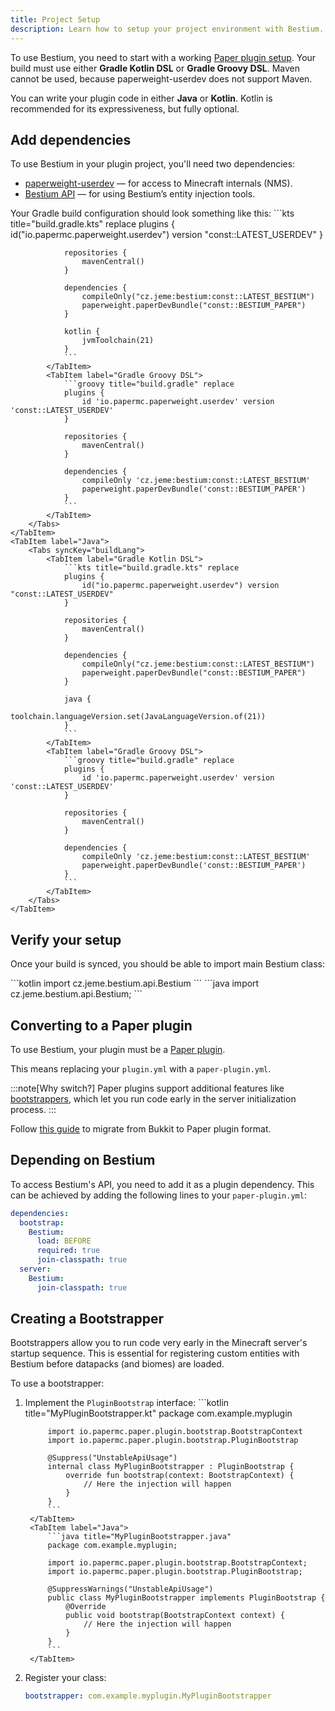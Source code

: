 ```yaml
---
title: Project Setup
description: Learn how to setup your project environment with Bestium.
---
```



To use Bestium, you need to start with a working [Paper plugin setup](https://docs.papermc.io/paper/dev/project-setup/).
Your build must use either **Gradle Kotlin DSL** or **Gradle Groovy DSL**. Maven cannot be used, because paperweight-userdev
does not support Maven.

You can write your plugin code in either **Java** or **Kotlin**. Kotlin is recommended for its expressiveness,
but fully optional.

## Add dependencies

To use Bestium in your plugin project, you'll need two dependencies:
- [paperweight-userdev](https://docs.papermc.io/paper/dev/userdev/) — for access to Minecraft internals (NMS).
- [Bestium API](https://central.sonatype.com/artifact/cz.jeme/bestium) — for using Bestium’s entity injection tools.

Your Gradle build configuration should look something like this:
<Tabs syncKey="lang">
    <TabItem label="Kotlin">
        <Tabs syncKey="buildLang">
            <TabItem label="Gradle Kotlin DSL">
                ```kts title="build.gradle.kts" replace
                plugins {
                    id("io.papermc.paperweight.userdev") version "const::LATEST_USERDEV"
                }

                repositories {
                    mavenCentral()
                }

                dependencies {
                    compileOnly("cz.jeme:bestium:const::LATEST_BESTIUM")
                    paperweight.paperDevBundle("const::BESTIUM_PAPER")
                }

                kotlin {
                    jvmToolchain(21)
                }
                ```
            </TabItem>
            <TabItem label="Gradle Groovy DSL">
                ```groovy title="build.gradle" replace
                plugins {
                    id 'io.papermc.paperweight.userdev' version 'const::LATEST_USERDEV'
                }

                repositories {
                    mavenCentral()
                }

                dependencies {
                    compileOnly 'cz.jeme:bestium:const::LATEST_BESTIUM'
                    paperweight.paperDevBundle('const::BESTIUM_PAPER')
                }
                ```
            </TabItem>
        </Tabs>
    </TabItem>
    <TabItem label="Java">
        <Tabs syncKey="buildLang">
            <TabItem label="Gradle Kotlin DSL">
                ```kts title="build.gradle.kts" replace
                plugins {
                    id("io.papermc.paperweight.userdev") version "const::LATEST_USERDEV"
                }

                repositories {
                    mavenCentral()
                }

                dependencies {
                    compileOnly("cz.jeme:bestium:const::LATEST_BESTIUM")
                    paperweight.paperDevBundle("const::BESTIUM_PAPER")
                }

                java {
                    toolchain.languageVersion.set(JavaLanguageVersion.of(21))
                }
                ```
            </TabItem>
            <TabItem label="Gradle Groovy DSL">
                ```groovy title="build.gradle" replace
                plugins {
                    id 'io.papermc.paperweight.userdev' version 'const::LATEST_USERDEV'
                }

                repositories {
                    mavenCentral()
                }

                dependencies {
                    compileOnly 'cz.jeme:bestium:const::LATEST_BESTIUM'
                    paperweight.paperDevBundle('const::BESTIUM_PAPER')
                }
                ```
            </TabItem>
        </Tabs>
    </TabItem>
</Tabs>

## Verify your setup

Once your build is synced, you should be able to import main Bestium class:

<Tabs syncKey="lang">
    <TabItem label="Kotlin">
        ```kotlin
        import cz.jeme.bestium.api.Bestium
        ```
    </TabItem>
    <TabItem label="Java">
        ```java
        import cz.jeme.bestium.api.Bestium;
        ```
    </TabItem>
</Tabs>

## Converting to a Paper plugin

To use Bestium, your plugin must be a [Paper plugin](https://docs.papermc.io/paper/dev/getting-started/paper-plugins/).

This means replacing your `plugin.yml` with a `paper-plugin.yml`.

:::note[Why switch?]
Paper plugins support additional features like [bootstrappers](https://docs.papermc.io/paper/dev/getting-started/paper-plugins/#bootstrapper),
which let you run code early in the server initialization process.
:::

Follow [this guide](https://docs.papermc.io/paper/dev/getting-started/paper-plugins/) to migrate from Bukkit to Paper plugin format.

## Depending on Bestium

To access Bestium's API, you need to add it as a plugin dependency.
This can be achieved by adding the following lines to your `paper-plugin.yml`:

```yml title="paper-plugin.yml"
dependencies:
  bootstrap:
    Bestium:
      load: BEFORE
      required: true
      join-classpath: true
  server:
    Bestium:
      join-classpath: true
```

## Creating a Bootstrapper
Bootstrappers allow you to run code very early in the Minecraft server's startup sequence.
This is essential for registering custom entities with Bestium before datapacks (and biomes) are loaded.

To use a bootstrapper:
1. Implement the `PluginBootstrap` interface:
    <Tabs syncKey="lang">
        <TabItem label="Kotlin">
            ```kotlin title="MyPluginBootstrapper.kt"
            package com.example.myplugin

            import io.papermc.paper.plugin.bootstrap.BootstrapContext
            import io.papermc.paper.plugin.bootstrap.PluginBootstrap

            @Suppress("UnstableApiUsage")
            internal class MyPluginBootstrapper : PluginBootstrap {
                override fun bootstrap(context: BootstrapContext) {
                    // Here the injection will happen
                }
            }
            ```
        </TabItem>
        <TabItem label="Java">
            ```java title="MyPluginBootstrapper.java"
            package com.example.myplugin;

            import io.papermc.paper.plugin.bootstrap.BootstrapContext;
            import io.papermc.paper.plugin.bootstrap.PluginBootstrap;

            @SuppressWarnings("UnstableApiUsage")
            public class MyPluginBootstrapper implements PluginBootstrap {
                @Override
                public void bootstrap(BootstrapContext context) {
                    // Here the injection will happen
                }
            }
            ```
        </TabItem>
    </Tabs>
2. Register your class:
    ```yml title="paper-plugin.yml"
   bootstrapper: com.example.myplugin.MyPluginBootstrapper
   ```